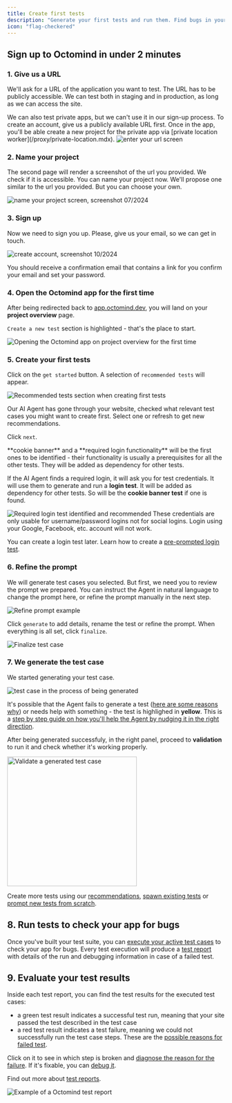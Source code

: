 ```yaml
---
title: Create first tests
description: "Generate your first tests and run them. Find bugs in your app before your users do."
icon: "flag-checkered"
---
```


## Sign up to Octomind in under 2 minutes

### 1. Give us a URL

We'll ask for a URL of the application you want to test. The URL has to be publicly accessible. We can test both in staging and in production, as long as we can access the site.

<info>
  We can also test private apps, but we can't use it in our sign-up process. To
  create an account, give us a publicly available URL first. Once in the app,
  you'll be able create a new project for the private app via [private location
  worker](/proxy/private-location.mdx).
</info>

<Frame caption="First page of the setup flow - link to your website, screenshot 10/2024">
  <img src="/images/setup/setup-1-url.png" alt="enter your url screen" />
</Frame>

### 2. Name your project

The second page will render a screenshot of the url you provided. We check if it is accessible. You can name your project now. We'll propose one similar to the url you provided.
But you can choose your own.

<Frame caption="Second page of the setup flow: Name your project, screenshot 07/2024">
  <img
    src="/images/setup/setup-2-project.png"
    alt="name your project screen, screenshot 07/2024"
  />
</Frame>

<div class="mt-8" />

### 3. Sign up

Now we need to sign you up. Please, give us your email, so we can get in touch.

<Frame caption="Third page of the setup flow - create account, screenshot 10/2024">
  <img
    src="/images/setup/setup-3-create-account.png"
    alt="create account, screenshot 10/2024"
  />
</Frame>

You should receive a confirmation email that contains a link for you confirm your email and set your password.

### 4. Open the Octomind app for the first time

After being redirected back to [app.octomind.dev](https://app.octomind.dev/), you will land on your **project overview** page.

`Create a new test` section is highlighted - that's the place to start.

<Frame caption="Project overview page after sign-up, 07/2025">
  <img
    src="/images/get-started/open-first.png"
    alt="Opening the Octomind app on project overview for the first time"
  />
</Frame>

### 5. Create your first tests

Click on the `get started` button. A selection of `recommended tests` will appear.

<Frame caption="Recommended tests section, 07/2025">
  <img
    src="/images/get-started/recommended-tests.png"
    alt="Recommended tests section when creating first tests"
  />
</Frame>

Our AI Agent has gone through your website, checked what relevant test cases you might want to create first. Select one or refresh to get new recommendations.

Click `next`.

<info>
  **cookie banner** and a **required login functionality** will be the first
  ones to be identified - their functionality is usually a prerequisites for all
  the other tests. They will be added as dependency for other tests.
</info>

If the AI Agent finds a required login, it will ask you for test credentials. It will use them to generate and run a **login test**. It will be added as dependency for other tests. So will be the **cookie banner test** if one is found.

<Frame caption="Required login test identified and recommended, 07/2025">
  <img
    src="/images/get-started/login-test-recommended.png"
    alt="Required login test identified and recommended"
  />
</Frame>

<Warning>
These credentials are only usable for username/password logins not for social logins. Login using your Google, Facebook, etc. account will not work.

</Warning>

You can create a login test later. Learn how to create a [pre-prompted login test](/build-tests/prompt-agent#pre-prompted-login-test).

### 6. Refine the prompt

We will generate test cases you selected. But first, we need you to review the prompt we prepared. You can instruct the Agent in natural language to change the prompt here, or refine the prompt manually in the next step.

<Frame caption="Refine prompt example, 07/2025">
  <img
    src="/images/get-started/refine-prompt.png"
    alt="Refine prompt example"
  />
</Frame>

Click `generate` to add details, rename the test or refine the prompt. When everything is all set, click `finalize`.

<Frame caption="Finalize test case, 07/2025">
  <img src="/images/get-started/finalize-test.png" alt="Finalize test case" />
</Frame>

### 7. We generate the test case

We started generating your test case.

<Frame caption="Test is being generated, 07/2025">
  <img
    src="/images/get-started/generation-ongoing.png"
    alt="test case in the process of being generated"
  />
</Frame>

It's possible that the Agent fails to generate a test ([here are some reasons why](/guides/agent-fails)) or needs help with something - the test is highlighed in **yellow**. This is a [step by step guide on how you'll help the Agent by nudging it in the right direction](/guides/help-agent-succeed).

After being generated successfuly, in the right panel, proceed to **validation** to run it and check whether it's working properly.

<Frame caption="validate a generated test case, 07/2025">
  <img
    src="/images/get-started/validate.png"
    alt="Validate a generated test case"
    width="300"
  />
</Frame>

Create more tests using our [recommendations](/build-tests/recommended-tests), [spawn existing tests](/build-tests/recommended-tests#spawning-from-existing-test-cases) or [prompt new tests from scratch](/build-tests/prompt-agent).

## 8. Run tests to check your app for bugs

Once you've built your test suite, you can [execute your active test cases](/get-started/execute-tests) to check your app for bugs. Every test execution will produce a [test report](/manage-tests/test-reports) with details of the run and debugging information in case of a failed test.

## 9. Evaluate your test results

Inside each test report, you can find the test results for the executed test cases:

- a green test result indicates a successful test run, meaning that your site passed the test described in the test case
- a red test result indicates a test failure, meaning we could not successfully run the test case steps. These are the [possible reasons for failed test](/maintain-tests/why-tests-fail).

Click on it to see in which step is broken and [diagnose the reason for the failure](/maintain-tests/inspect-broken-tests). If it's fixable, you can [debug it](/maintain-tests/inspect-broken-tests#what-to-do-next%3F-how-to-i-fix-the-test%3F).

Find out more about [test reports](/manage-tests/test-reports).

<Frame caption="Example of a Octomind test report, 05/2025">
  <img
    src="/images/manage/test-report.png"
    alt="Example of a Octomind test report"
  />
</Frame>
